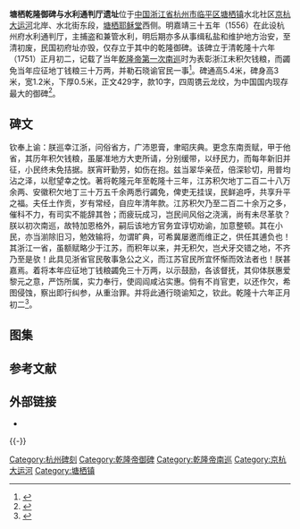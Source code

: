 {{文物保护单位
| 级别 = 省级
| 省区市 = 浙江省
| 名称 = 塘栖乾隆御碑与水利通判厅遗址
| 图片 = The Stele Made by the Emperor Order in Tangqi 09 2015-05.JPG
| 说明 = 乾隆御碑，2015年5月
| 编号 = 6-264
| 分类 = 石窟寺及石刻
| 时代 = 明、清
| 所在 = [[杭州市|杭州市]][[临平区|临平区]]
| 登录 = 2011年1月
}}
'''塘栖乾隆御碑与水利通判厅遗址'''位于[[中国|中国]][[浙江省|浙江省]][[杭州市|杭州市]][[临平区|临平区]][[塘栖镇|塘栖镇]]水北社区[[京杭大运河|京杭大运河]]北岸、水北街东段，[[塘栖耶稣堂|塘栖耶稣堂]]西侧。明嘉靖三十五年（1556）在此设杭州府水利通判厅，主捕盗和兼管水利，明后期亦多从事缉私盐和维护地方治安，至清初废，民国初府址亦毁，仅存立于其中的乾隆御碑。该碑立于清乾隆十六年（1751）正月初二，记载了当年[[乾隆帝|乾隆帝]][[乾隆帝南巡|第一次南巡]]时为表彰浙江未积欠钱粮，而蠲免当年应征地丁钱粮三十万两，并勒石晓谕官民一事<ref>{{cite web|url=http://qjwb.zjol.com.cn/html/2011-05/24/content_855726.htm?div=-1|title=《水利通判厅遗址（含乾隆御碑）》|accessdate=2014-04-18|work=|publisher=钱江晚报|archive-date=2016-03-04|archive-url=https://web.archive.org/web/20160304192416/http://qjwb.zjol.com.cn/html/2011-05/24/content_855726.htm?div=-1|dead-url=no}}</ref>。碑通高5.4米，碑身高3米，宽1.2米，下厚0.5米，正文429字，款10字，四周镌云龙纹，为中国国内现存最大的御碑<ref>{{cite web|url=http://news.sina.com.cn/c/2007-04-02/093611548313s.shtml|title=《1500万保护塘栖乾隆御碑》|accessdate=2014-04-18|work=钱先峰|publisher=青年时报|archive-date=2016-03-04|archive-url=https://web.archive.org/web/20160304103521/http://news.sina.com.cn/c/2007-04-02/093611548313s.shtml|dead-url=no}}</ref>。

== 碑文 ==
钦奉上谕：朕巡幸江浙，问俗省方，广沛恩膏，聿昭庆典。更念东南贡赋，甲于他省，其历年积欠钱粮，虽屡准地方大吏所请，分别缓带，以纾民力，而每年新旧并征，小民终未免拮据。朕宵旰勤劳，如伤在抱。兹当翠华亲莅，倍深轸切，用普均沾之泽，以慰望幸之忱。著将乾隆元年至乾隆十三年，江苏积欠地丁二百二十八万余两、安徽积欠地丁三十万五千余两悉行蠲免，俾吏无挂误，民鲜追呼，共享升平之福。夫任土作贡，岁有常经，自应年清年款。江苏积欠乃至二百二十余万之多，催科不力，有司实不能辞其咎；而疲玩成习，岂民间风俗之浇漓，尚有未尽革欤？朕以初次南巡，故特加恩格外，嗣后该地方官务宜谆切劝谕，加意整顿。其在小民，亦当湔除旧习，勉效输将，勿谓旷典，可希冀屡邀而维正之，供任其逋负也！其浙江一省，虽额赋略少于江苏，而积年以来，并无积欠，岂犬牙交错之地，不齐乃至是欤！此具见浙省官民敬事急公之义，而江苏官民所宜怀惭而效法者也！朕甚嘉焉。着将本年应征地丁钱粮蠲免三十万两，以示鼓励，各该督抚，其仰体朕惠爱黎元之意，严饬所属，实力奉行，使闾阎咸沾实惠。倘有不肖官吏，以还作欠，希图侵蚀，察出即行纠参，从重治罪。并将此通行晓谕知之，钦此。乾隆十六年正月初二<ref>{{cite web|url=http://www.hangzhou.gov.cn/main/zjhz/hzsz/citymark/461/T83381.shtml?catalogid=5475|title=《杭州市志》|accessdate=2014-04-18|work=|publisher=杭州市政府|deadurl=yes|archiveurl=https://web.archive.org/web/20140419023316/http://www.hangzhou.gov.cn/main/zjhz/hzsz/citymark/461/T83381.shtml?catalogid=5475|archivedate=2014-04-19}}</ref>。

== 图集 ==
{{gallery
|File:The Stele Made by the Emperor Order in Tangqi 08 2015-05.JPG|御碑亭（新建）
|File:The Stele Made by the Emperor Order in Tangqi 12 2015-05.JPG|碑额
|File:The Stele Made by the Emperor Order in Tangqi 13 2015-05.JPG|御碑北侧之水利通判厅遗址
}}

== 参考文献 ==
{{Reflist}}

== 外部链接 ==
* {{Commons category-inline|The Stele Made by the Emperor Order in Tangqi}}

{{-}}
{{杭州市境内的浙江省文物保护单位}}

{{DEFAULTSORT:T}}
[[Category:杭州碑刻|Category:杭州碑刻]]
[[Category:乾隆帝御碑|Category:乾隆帝御碑]]
[[Category:乾隆帝南巡|Category:乾隆帝南巡]]
[[Category:京杭大运河|Category:京杭大运河]]
[[Category:塘栖镇|Category:塘栖镇]]